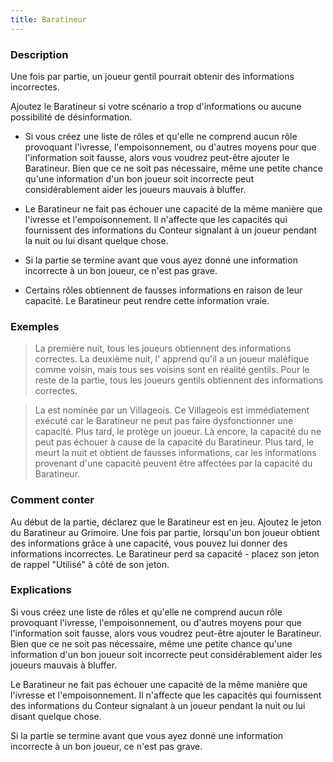 ```yaml
---
title: Baratineur
---
```



<Fabled BARATINEUR header />

### Description

Une fois par partie, un joueur gentil pourrait obtenir des informations incorrectes.

Ajoutez le Baratineur si votre scénario a trop d'informations ou aucune possibilité de désinformation.

-   Si vous créez une liste de rôles et qu'elle ne comprend aucun rôle provoquant l'ivresse, l'empoisonnement, ou d'autres moyens pour que l'information soit fausse, alors vous voudrez peut-être ajouter le Baratineur. Bien que ce ne soit pas nécessaire, même une petite chance qu'une information d'un bon joueur soit incorrecte peut considérablement aider les joueurs mauvais à bluffer. 

-   Le Baratineur ne fait pas échouer une capacité de la même manière que l'ivresse et l'empoisonnement. Il n'affecte que les capacités qui fournissent des informations du Conteur signalant à un joueur pendant la nuit ou lui disant quelque chose. 

-   Si la partie se termine avant que vous ayez donné une information incorrecte à un bon joueur, ce n'est pas grave. 

-   Certains rôles obtiennent de fausses informations en raison de leur capacité. Le Baratineur peut rendre cette information vraie. 

### Exemples

> La première nuit, tous les joueurs obtiennent des informations correctes. La deuxième nuit, l'<Role EMPATHIQUE /> apprend qu'il a un joueur maléfique comme voisin, mais tous ses voisins sont en réalité gentils. Pour le reste de la partie, tous les joueurs gentils obtiennent des informations correctes. 

> La <Role PUCELLE /> est nominée par un Villageois. Ce Villageois est immédiatement exécuté car le Baratineur ne peut pas faire dysfonctionner une capacité. Plus tard, le <Role MOINE /> protège un joueur. Là encore, la capacité du <Role MOINE /> ne peut pas échouer à cause de la capacité du Baratineur. Plus tard, le <Role GARDIEN /> meurt la nuit et obtient de fausses informations, car les informations provenant d'une capacité peuvent être affectées par la capacité du Baratineur. 

### Comment conter

Au début de la partie, déclarez que le Baratineur est en jeu. Ajoutez le jeton du Baratineur au Grimoire. Une fois par partie, lorsqu'un bon joueur obtient des informations grâce à une capacité, vous pouvez lui donner des informations incorrectes. Le Baratineur perd sa capacité - placez son jeton de rappel "Utilisé" à côté de son jeton.

### Explications

Si vous créez une liste de rôles et qu'elle ne comprend aucun rôle provoquant l'ivresse, l'empoisonnement, ou d'autres moyens pour que l'information soit fausse, alors vous voudrez peut-être ajouter le Baratineur. Bien que ce ne soit pas nécessaire, même une petite chance qu'une information d'un bon joueur soit incorrecte peut considérablement aider les joueurs mauvais à bluffer. 

Le Baratineur ne fait pas échouer une capacité de la même manière que l'ivresse et l'empoisonnement. Il n'affecte que les capacités qui fournissent des informations du Conteur signalant à un joueur pendant la nuit ou lui disant quelque chose. 

Si la partie se termine avant que vous ayez donné une information incorrecte à un bon joueur, ce n'est pas grave. 